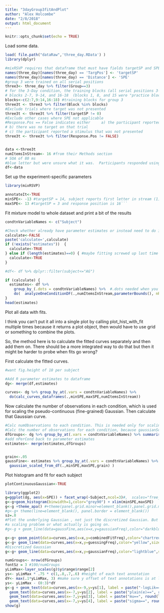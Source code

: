 ```yaml
---
title: "3dayGroup3fitAndPlot"
author: "Alex Holcombe"
date: "2/8/2018"
output: html_document
---
```


```r
knitr::opts_chunk$set(echo = TRUE)
```

Load some data.

```r
load( file.path("dataRaw",'three_day.RData') )
library(dplyr)

#mixRSVP requires that dataframe that must have fields targetSP and SPE
names(three_day)[names(three_day) == 'TargPos'] <- 'targetSP'
names(three_day)[names(three_day) == 'Distance'] <- 'SPE'
#group 3 were trained on all serial positions
three3<- three_day %>% filter(Group==3)
# for the 3-Day condition, the training blocks (all serial positions 3-14) were
# blocks 2-7, 9-14, and 16-18  (blocks 1, 8, and 15 were "practice blocks" of 10 or so trials). 
blocks<-c(2:7,9:14,16:18) #training blocks for group 3
three3t <- three3 %>% filter(Block %in% blocks)
#Exclude trials where target was not presented
three3t <- three3t %>% filter(targetSP != 0)
#Exclude other cases where SPE not applicable
#Response.Pos == False indicates either		a) the participant reported "0"
# b) there was no target on that trial
# c) the participant reported a stimulus that was not presented
three3t <- three3t %>% filter(Response.Pos != FALSE)


data <-three3t
numItemsInStream<- 16 #from their Methods section  
# SOA of 80 ms
#blue letter but were unsure what it was.  Participants responded using the 0 (zero) key to indicate that there was no blue letter on the catch trials.  
df<-data
```

Set up the experiment-specific parameters 

```r
library(mixRSVP)

annotateIt<-TRUE
minSPE<- -13 #targetSP = 14, subject reports first letter in stream (1)
maxSPE<- 13 #targetSP = 3 and response position is 16```
```

Fit mixture model to whole dataset and print a bit of the results

```r

condtnVariableNames <- c("Subject")  

#Check whether already have parameter estimates or instead need to do it
calculate<-FALSE
paste('calculate=',calculate)
if (!exists("estimates"))  { 
  calculate<-TRUE
} else if (length(estimates)==0) { #maybe fitting screwed up last time and estimates length 0
  calculate<-TRUE
}

#df<- df %>% dplyr::filter(subject<="AG")

if (calculate) {
  estimates<- df %>%  
    group_by_(.dots = condtnVariableNames) %>%  #.dots needed when you have a variable containing multiple factor names
    do(  analyzeOneConditionDF(.,numItemsInStream,parameterBounds(), nReplicates=3)  )
}
head(estimates)
```

Plot all data with fits. 

I think you can't put it all into a single plot by calling plot_hist_with_fit multiple times because it returns a plot object, then would have to use grid or something to combine the plots.

So, the method here is to calculate the fitted curves separately and then add them on. There should be a more integrated way to do that but then it might be harder to probe when fits go wrong?

First calculate the fitted curves.

```r
#want fig.height of 10 per subject

#Add R parameter estimates to dataframe
dg<- merge(df,estimates) 

curves<- dg %>% group_by_at(.vars = condtnVariableNames) %>% 
  do(calc_curves_dataframes(.,minSPE,maxSPE,numItemsInStream))

```

Now calculate the number of observations in each condition, which is used for scaling the pseudo-continuous (fine-grained) Gaussian. Then calculate that Gaussian curve.

```r

#Calc numObservations to each condition. This is needed only for scaling the fine-grained Gaussian
#Calc the number of observations for each condition, because gaussianScaledforData needs to know.
dfGroups<- dg %>% group_by_at(.vars = condtnVariableNames) %>% summarise(nPerCond = n())
#add nPerCond back to parameter estimates
estimates<- merge(estimates,dfGroups)


grain<-.05
gaussFine<- estimates %>% group_by_at(.vars = condtnVariableNames) %>% do(
  gaussian_scaled_from_df(.,minSPE,maxSPE,grain) )
```

Plot histogram and fit for each subject 

```r
plotContinuousGaussian<-TRUE

library(ggplot2)
g=ggplot(dg, aes(x=SPE)) + facet_wrap(~Subject,ncol=3)#,  scales="free_y")
g<-g+geom_histogram(binwidth=1,color="grey90") + xlim(minSPE,maxSPE)
g<-g +theme_apa() #+theme(panel.grid.minor=element_blank(),panel.grid.major=element_blank())# hide all gridlines.
#g<-g+ theme(line=element_blank(), panel.border = element_blank())
sz=.8
#Plot the underlying Gaussian , not just the discretized Gaussian. But it's way too tall. I don't know if this is 
#a scaling problem or what actually is going on.
#g<-g + geom_line(data=gaussFine,aes(x=x,y=gaussianFreq),color="darkblue",size=1.2)

g<-g+ geom_point(data=curves,aes(x=x,y=combinedFitFreq),color="chartreuse3",size=sz*2.5)
g<-g+ geom_line(data=curves,aes(x=x,y=guessingFreq),color="yellow",size=sz)
#Discretized Gaussian
g<-g+ geom_line(data=curves,aes(x=x,y=gaussianFreq),color="lightblue",size=sz)

numGroups<- nrow(dfGroups)
fontSz = 3 #100/numGroups
yLimMax<-layer_scales(g)$y$range$range[2]
ys<- yLimMax * .75 * c(1,.8,.7,.6) #height of each text annotation
dY<- max(.1*yLimMax, 3) #make sure y offset of text annotations is at least 3 so don't overlap
ys<- yLimMax - (0:3)*dY
g<-g + geom_text(data=curves,aes(x=-9,y=ys[1], label = paste("-logLik==", round(val,1), sep = "")),  parse = TRUE,size=fontSz) +
  geom_text(data=curves,aes(x=-7,y=ys[2], label = paste("plain(e)==", round(efficacy,2), sep = "")),  parse = TRUE,size=fontSz) +
  geom_text(data=curves,aes(x=-7,y=ys[3], label = paste("mu==", round(latency,2), sep = "")),  parse = TRUE,size=fontSz)+
  geom_text(data=curves,aes(x=-7,y=ys[4], label = paste("sigma==", round(precision,2), sep = "")),  parse = TRUE,size=fontSz)
show(g)
```